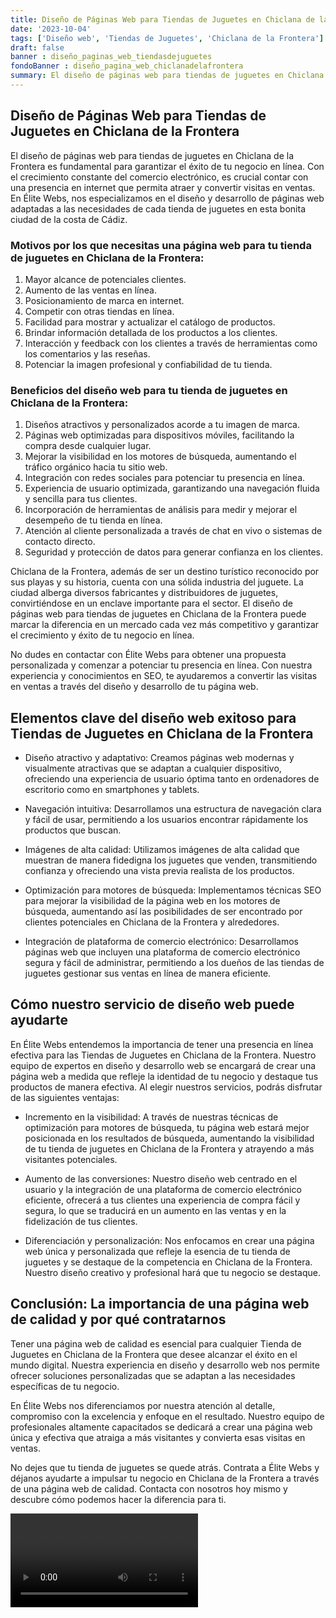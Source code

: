 ```yaml
---
title: Diseño de Páginas Web para Tiendas de Juguetes en Chiclana de la Frontera
date: '2023-10-04'
tags: ['Diseño web', 'Tiendas de Juguetes', 'Chiclana de la Frontera']
draft: false
banner : diseño_paginas_web_tiendasdejuguetes
fondoBanner : diseño_pagina_web_chiclanadelafrontera
summary: El diseño de páginas web para tiendas de juguetes en Chiclana de la Frontera es fundamental para garantizar el éxito de tu negocio en línea. Con el crecimiento constante del comercio electrónico, es crucial contar con una presencia en internet que permita atraer y convertir visitas en ventas. En Élite Webs, nos especializamos en el diseño y desarrollo de páginas web adaptadas a las necesidades de cada tienda de juguetes en esta bonita ciudad de la costa de Cádiz.
---
```


## Diseño de Páginas Web para Tiendas de Juguetes en Chiclana de la Frontera

El diseño de páginas web para tiendas de juguetes en Chiclana de la Frontera es fundamental para garantizar el éxito de tu negocio en línea. Con el crecimiento constante del comercio electrónico, es crucial contar con una presencia en internet que permita atraer y convertir visitas en ventas. En Élite Webs, nos especializamos en el diseño y desarrollo de páginas web adaptadas a las necesidades de cada tienda de juguetes en esta bonita ciudad de la costa de Cádiz.

### Motivos por los que necesitas una página web para tu tienda de juguetes en Chiclana de la Frontera:

1. Mayor alcance de potenciales clientes.
2. Aumento de las ventas en línea.
3. Posicionamiento de marca en internet.
4. Competir con otras tiendas en línea.
5. Facilidad para mostrar y actualizar el catálogo de productos.
6. Brindar información detallada de los productos a los clientes.
7. Interacción y feedback con los clientes a través de herramientas como los comentarios y las reseñas.
8. Potenciar la imagen profesional y confiabilidad de tu tienda.

### Beneficios del diseño web para tu tienda de juguetes en Chiclana de la Frontera:

1. Diseños atractivos y personalizados acorde a tu imagen de marca.
2. Páginas web optimizadas para dispositivos móviles, facilitando la compra desde cualquier lugar.
3. Mejorar la visibilidad en los motores de búsqueda, aumentando el tráfico orgánico hacia tu sitio web.
4. Integración con redes sociales para potenciar tu presencia en línea.
5. Experiencia de usuario optimizada, garantizando una navegación fluida y sencilla para tus clientes.
6. Incorporación de herramientas de análisis para medir y mejorar el desempeño de tu tienda en línea.
7. Atención al cliente personalizada a través de chat en vivo o sistemas de contacto directo.
8. Seguridad y protección de datos para generar confianza en los clientes.

Chiclana de la Frontera, además de ser un destino turístico reconocido por sus playas y su historia, cuenta con una sólida industria del juguete. La ciudad alberga diversos fabricantes y distribuidores de juguetes, convirtiéndose en un enclave importante para el sector. El diseño de páginas web para tiendas de juguetes en Chiclana de la Frontera puede marcar la diferencia en un mercado cada vez más competitivo y garantizar el crecimiento y éxito de tu negocio en línea.

No dudes en contactar con Élite Webs para obtener una propuesta personalizada y comenzar a potenciar tu presencia en línea. Con nuestra experiencia y conocimientos en SEO, te ayudaremos a convertir las visitas en ventas a través del diseño y desarrollo de tu página web.

<GifSeo />

<Cta />

## Elementos clave del diseño web exitoso para Tiendas de Juguetes en Chiclana de la Frontera

- Diseño atractivo y adaptativo: Creamos páginas web modernas y visualmente atractivas que se adaptan a cualquier dispositivo, ofreciendo una experiencia de usuario óptima tanto en ordenadores de escritorio como en smartphones y tablets.

- Navegación intuitiva: Desarrollamos una estructura de navegación clara y fácil de usar, permitiendo a los usuarios encontrar rápidamente los productos que buscan.

- Imágenes de alta calidad: Utilizamos imágenes de alta calidad que muestran de manera fidedigna los juguetes que venden, transmitiendo confianza y ofreciendo una vista previa realista de los productos.

- Optimización para motores de búsqueda: Implementamos técnicas SEO para mejorar la visibilidad de la página web en los motores de búsqueda, aumentando así las posibilidades de ser encontrado por clientes potenciales en Chiclana de la Frontera y alrededores.

- Integración de plataforma de comercio electrónico: Desarrollamos páginas web que incluyen una plataforma de comercio electrónico segura y fácil de administrar, permitiendo a los dueños de las tiendas de juguetes gestionar sus ventas en línea de manera eficiente.

## Cómo nuestro servicio de diseño web puede ayudarte

En Élite Webs entendemos la importancia de tener una presencia en línea efectiva para las Tiendas de Juguetes en Chiclana de la Frontera. Nuestro equipo de expertos en diseño y desarrollo web se encargará de crear una página web a medida que refleje la identidad de tu negocio y destaque tus productos de manera efectiva. Al elegir nuestros servicios, podrás disfrutar de las siguientes ventajas:

- Incremento en la visibilidad: A través de nuestras técnicas de optimización para motores de búsqueda, tu página web estará mejor posicionada en los resultados de búsqueda, aumentando la visibilidad de tu tienda de juguetes en Chiclana de la Frontera y atrayendo a más visitantes potenciales.

- Aumento de las conversiones: Nuestro diseño web centrado en el usuario y la integración de una plataforma de comercio electrónico eficiente, ofrecerá a tus clientes una experiencia de compra fácil y segura, lo que se traducirá en un aumento en las ventas y en la fidelización de tus clientes.

- Diferenciación y personalización: Nos enfocamos en crear una página web única y personalizada que refleje la esencia de tu tienda de juguetes y se destaque de la competencia en Chiclana de la Frontera. Nuestro diseño creativo y profesional hará que tu negocio se destaque.

## Conclusión: La importancia de una página web de calidad y por qué contratarnos

Tener una página web de calidad es esencial para cualquier Tienda de Juguetes en Chiclana de la Frontera que desee alcanzar el éxito en el mundo digital. Nuestra experiencia en diseño y desarrollo web nos permite ofrecer soluciones personalizadas que se adaptan a las necesidades específicas de tu negocio.

En Élite Webs nos diferenciamos por nuestra atención al detalle, compromiso con la excelencia y enfoque en el resultado. Nuestro equipo de profesionales altamente capacitados se dedicará a crear una página web única y efectiva que atraiga a más visitantes y convierta esas visitas en ventas.

No dejes que tu tienda de juguetes se quede atrás. Contrata a Élite Webs y déjanos ayudarte a impulsar tu negocio en Chiclana de la Frontera a través de una página web de calidad. Contacta con nosotros hoy mismo y descubre cómo podemos hacer la diferencia para ti.

<Video />

<CtaBot job='Tiendas de Juguetes' city='Chiclana de la Frontera'/>

<Gmaps query='Chiclana de la Frontera+españa+maps' />